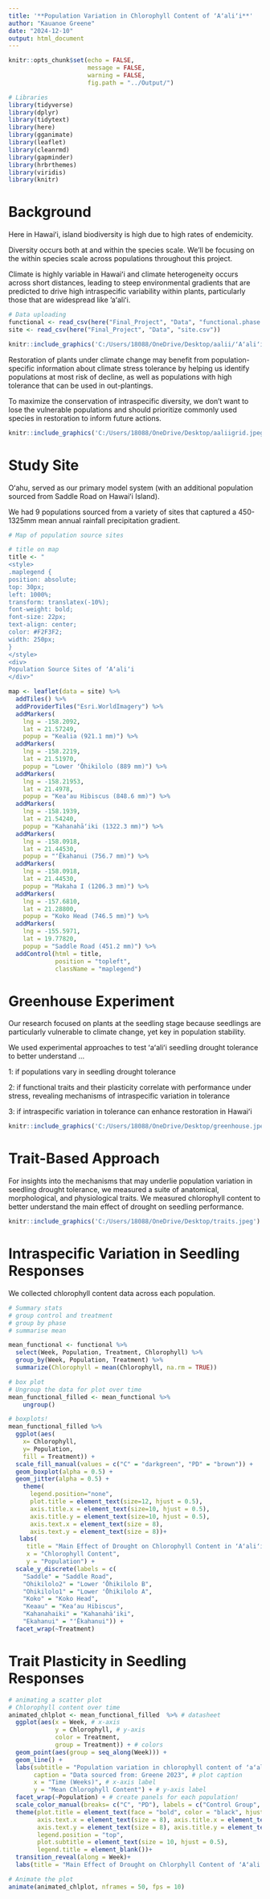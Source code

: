 ```yaml
---
title: '**Population Variation in Chlorophyll Content of ʻAʻaliʻi**'
author: "Kauanoe Greene"
date: "2024-12-10"
output: html_document
---
```


```r
knitr::opts_chunk$set(echo = FALSE, 
                      message = FALSE, 
                      warning = FALSE, 
                      fig.path = "../Output/")
```

```r
# Libraries  
library(tidyverse)
library(dplyr)
library(tidytext)
library(here)
library(gganimate)
library(leaflet)
library(cleanrmd)
library(gapminder)
library(hrbrthemes)
library(viridis)
library(knitr)
```

# **Background**

Here in Hawaiʻi, island biodiversity is high due to high rates of endemicity.  

Diversity occurs both at and within the species scale. We’ll be focusing on the within species scale across populations throughout this project.  

Climate is highly variable in Hawaiʻi and climate heterogeneity occurs across short distances, leading to steep environmental gradients that are predicted to drive high intraspecific variability within plants, particularly those that are widespread like ‘aʻaliʻi. 

```r
# Data uploading
functional <- read_csv(here("Final_Project", "Data", "functional.phase.data.csv"))
site <- read_csv(here("Final_Project", "Data", "site.csv"))
```
```r
knitr::include_graphics('C:/Users/18088/OneDrive/Desktop/aalii/ʻAʻaliʻi_07132024/DSC02652.jpg')
```

Restoration of plants under climate change may benefit from population-specific information about climate stress tolerance by helping us identify populations at most risk of decline, as well as populations with high tolerance that can be used in out-plantings.  

To maximize the conservation of intraspecific diversity, we don’t want to lose the vulnerable populations and should prioritize commonly used species in restoration to inform future actions.  


```r
knitr::include_graphics('C:/Users/18088/OneDrive/Desktop/aaliigrid.jpeg')
```


# **Study Site**

Oʻahu, served as our primary model system (with an additional population sourced from Saddle Road on Hawaiʻi Island).  

We had 9 populations sourced from a variety of sites that captured a 450-1325mm mean annual rainfall precipitation gradient.  


```r
# Map of population source sites

# title on map  
title <- "
<style> 
.maplegend {
position: absolute; 
top: 30px; 
left: 1000%; 
transform: translatex(-10%);
font-weight: bold; 
font-size: 22px; 
text-align: center;
color: #F2F3F2; 
width: 250px;
}
</style> 
<div> 
Population Source Sites of ʻAʻaliʻi 
</div>"

map <- leaflet(data = site) %>% 
  addTiles() %>% 
  addProviderTiles("Esri.WorldImagery") %>% 
  addMarkers(
    lng = -158.2092,
    lat = 21.57249, 
    popup = "Kealia (921.1 mm)") %>% 
  addMarkers(
    lng = -158.2219,
    lat = 21.51970, 
    popup = "Lower ʻŌhikilolo (889 mm)") %>% 
  addMarkers(
    lng = -158.21953,
    lat = 21.4978, 
    popup = "Keaʻau Hibiscus (848.6 mm)") %>% 
  addMarkers(
    lng = -158.1939,
    lat = 21.54240, 
    popup = "Kahanahāʻiki (1322.3 mm)") %>% 
  addMarkers(
    lng = -158.0918,
    lat = 21.44530, 
    popup = "ʻĒkahanui (756.7 mm)") %>% 
  addMarkers(
    lng = -158.0918,
    lat = 21.44530, 
    popup = "Makaha I (1206.3 mm)") %>% 
  addMarkers(
    lng = -157.6810,
    lat = 21.28800, 
    popup = "Koko Head (746.5 mm)") %>% 
  addMarkers(
    lng = -155.5971,
    lat = 19.77820, 
    popup = "Saddle Road (451.2 mm)") %>% 
  addControl(html = title, 
             position = "topleft", 
             className = "maplegend")
```


# **Greenhouse Experiment**  

Our research focused on plants at the seedling stage because seedlings are particularly vulnerable to climate change, yet key in population stability.  


We used experimental approaches to test ʻaʻaliʻi seedling drought tolerance to better understand ...

1: if populations vary in seedling drought tolerance  

2: if functional traits and their plasticity correlate with performance under stress, revealing mechanisms of intraspecific variation in tolerance  

3: if intraspecific variation in tolerance can enhance restoration in Hawaiʻi  


```r
knitr::include_graphics('C:/Users/18088/OneDrive/Desktop/greenhouse.jpeg')
```

# **Trait-Based Approach**  

For insights into the mechanisms that may underlie population variation in seedling drought tolerance, we measured a suite of anatomical, morphological, and physiological traits. We measured chlorophyll content to better understand the main effect of drought on seedling performance.  


```r
knitr::include_graphics('C:/Users/18088/OneDrive/Desktop/traits.jpeg')
```


# **Intraspecific Variation in Seedling Responses**  

We collected chlorophyll content data across each population. 


```r
# Summary stats  
# group control and treatment
# group by phase
# summarise mean

mean_functional <- functional %>% 
  select(Week, Population, Treatment, Chlorophyll) %>% 
  group_by(Week, Population, Treatment) %>% 
  summarize(Chlorophyll = mean(Chlorophyll, na.rm = TRUE))

# box plot  
# Ungroup the data for plot over time
mean_functional_filled <- mean_functional %>%
    ungroup()

# boxplots!
mean_functional_filled %>%
  ggplot(aes(
    x= Chlorophyll, 
    y= Population, 
    fill = Treatment)) + 
  scale_fill_manual(values = c("C" = "darkgreen", "PD" = "brown")) + 
  geom_boxplot(alpha = 0.5) + 
  geom_jitter(alpha = 0.5) +
    theme(
      legend.position="none",
      plot.title = element_text(size=12, hjust = 0.5), 
      axis.title.x = element_text(size=10, hjust = 0.5),
      axis.title.y = element_text(size=10, hjust = 0.5),
      axis.text.x = element_text(size = 8), 
      axis.text.y = element_text(size = 8))+
   labs(
     title = "Main Effect of Drought on Chlorophyll Content in ʻAʻaliʻi",
     x = "Chlorophyll Content", 
     y = "Population") + 
  scale_y_discrete(labels = c(
    "Saddle" = "Saddle Road", 
    "Ohikilolo2" = "Lower ʻŌhikilolo B", 
    "Ohikilolo1" = "Lower ʻŌhikilolo A", 
    "Koko" = "Koko Head", 
    "Keaau" = "Keaʻau Hibiscus", 
    "Kahanahaiki" = "Kahanahāʻiki", 
    "Ekahanui" = "ʻĒkahanui")) + 
  facet_wrap(~Treatment)
```


# **Trait Plasticity in Seedling Responses**  

```r
# animating a scatter plot
# Chlorophyll content over time
animated_chlplot <- mean_functional_filled  %>% # datasheet
  ggplot(aes(x = Week, # x-axis
             y = Chlorophyll, # y-axis
             color = Treatment,
             group = Treatment)) + # colors
  geom_point(aes(group = seq_along(Week))) +
  geom_line() +
  labs(subtitle = "Population variation in chlorophyll content of ʻaʻaliʻi in response to drought stress over time", # plot subtitle
       caption = "Data sourced from: Greene 2023", # plot caption
       x = "Time (Weeks)", # x-axis label
       y = "Mean Chlorophyll Content") + # y-axis label
  facet_wrap(~Population) + # create panels for each population!
  scale_color_manual(breaks= c("C", "PD"), labels = c("Control Group", "Pulse Drought Group"), values = c("darkgreen", "brown")) + # rename legend variables
  theme(plot.title = element_text(face = "bold", color = "black", hjust = 0.5), # bold title
        axis.text.x = element_text(size = 8), axis.title.x = element_text(size = 10), # adjust x-axis labels
        axis.text.y = element_text(size = 8), axis.title.y = element_text(size = 10),   # adjust y-axis labels
        legend.position = "top", 
        plot.subtitle = element_text(size = 10, hjust = 0.5), 
        legend.title = element_blank())+
  transition_reveal(along = Week)+
  labs(title = "Main Effect of Drought on Chlorphyll Content of ʻAʻaliʻi at Week: {round(frame_along)}") # Display the current Week in the title

# Animate the plot
animate(animated_chlplot, nframes = 50, fps = 10)
```

